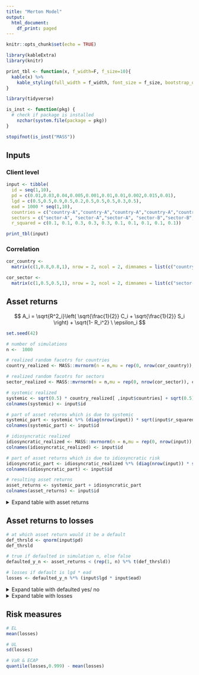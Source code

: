 ```yaml
---
title: "Merton Model"
output:
  html_document:
    df_print: paged
---
```


```r
knitr::opts_chunk$set(echo = TRUE)

library(kableExtra)
library(knitr)

print_tbl <- function(x, f_width=F, f_size=10){
  kable(x) %>%
    kable_styling(full_width = f_width, font_size = f_size, bootstrap_options = c("striped", "hover", "condensed", "responsive"))
}
```

```r
library(tidyverse)

is_inst <- function(pkg) {
  # check if package is installed
    nzchar(system.file(package = pkg))
}

stopifnot(is_inst("MASS"))
```

## Inputs

### Client level

```r
input <- tibble(
  id = seq(1,10),
  pd = c(0.01,0.03,0.04,0.005,0.001,0.01,0.01,0.002,0.015,0.01),
  lgd = c(0.5,0.5,0.9,0.5,0.2,0.5,0.5,0.5,0.3,0.5), 
  ead = 1000 * seq(1,10),
  countries = c("country-A","country-A","country-A","country-A","country-A","country-A","country-B","country-B","country-B","country-B"), 
  sectors = c("sector-A", "sector-A","sector-A", "sector-B","sector-B", "sector-B","sector-B", "sector-B","sector-B", "sector-B"),
  r_squared = c(0.1, 0.1, 0.3, 0.3, 0.3, 0.1, 0.1, 0.1, 0.1, 0.1))

print_tbl(input)
```


### Correlation

```r
cor_country <-
  matrix(c(1,0.8,0.8,1), nrow = 2, ncol = 2, dimnames = list(c("country-A", "country-B"), c("country-A", "country-B")))

cor_sector <-
  matrix(c(1,0.5,0.5,1), nrow = 2, ncol = 2, dimnames = list(c("sector-A", "sector-B"), c("sector-A", "sector-B")))
```


## Asset returns

$$
A_i = \sqrt{R^2_i}\left( \sqrt{\frac{1}{2}} C_i + \sqrt{\frac{1}{2}} S_i \right) + \sqrt{1- R_i^2} \ \epsilon_i
$$


```r
set.seed(42)

# number of simulations
n <-  1000

# realized random facotrs for countries
country_realized <- MASS::mvrnorm(n = n,mu = rep(0, nrow(cor_country)), cor_country)

# realized random facotrs for sectors
sector_realized <- MASS::mvrnorm(n = n,mu = rep(0, nrow(cor_sector)), cor_sector)

# systemic realized
systemic <- sqrt(0.5) * country_realized[ ,input$countries] + sqrt(0.5) * sector_realized[ ,input$sectors]
colnames(systemic) <- input$id

# part of asset returns which is due to systemic
systemic_part <- systemic %*% (diag(nrow(input)) * sqrt(input$r_squared))
colnames(systemic_part) <- input$id

# idiosyncratic realized
idiosyncratic_realized <- MASS::mvrnorm(n = n,mu = rep(0, nrow(input)), diag(nrow(input)))
colnames(idiosyncratic_realized) <- input$id

# part of asset returns which is due to idiosyncratic risk
idiosyncratic_part <- idiosyncratic_realized %*% (diag(nrow(input)) * sqrt(1 - input$r_squared))
colnames(idiosyncratic_part) <- input$id

# resulting asset returns                                             
asset_returns <- systemic_part + idiosyncratic_part
colnames(asset_returns) <- input$id
```

<details><summary>Expand table with asset returns</summary>
<p>
```r
# resulting losses
print_tbl(asset_returns)
```
</p>
</details>

## Asset returns to losses

```r
# at which asset return would it be a default
def_thrsld <- qnorm(input$pd)
def_thrsld

# true if defaulted in simulation n, else false
defaulted_y_n <- asset_returns < (rep(1, n) %*% t(def_thrsld))

# losses if default is lgd * ead
losses <- defaulted_y_n %*% (input$lgd * input$ead)
```

<details><summary>Expand table with defaulted yes/ no</summary>
<p>
```r
# resulting losses
print_tbl(defaulted_y_n)
```
</p>
</details>


<details><summary>Expand table with losses</summary>
<p>
```r
# resulting losses
print_tbl(losses)
```
</p>
</details>

## Risk measures

```r
# EL
mean(losses)

# UL
sd(losses)

# VaR & ECAP
quantile(losses,0.999) - mean(losses)
```
